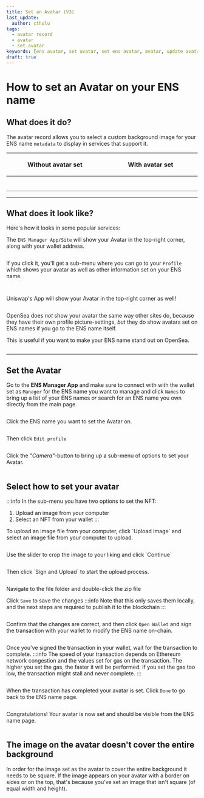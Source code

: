 ```yaml
---
title: Set an Avatar (V3)
last_update:
  author: cthulu
tags:
  - avatar record
  - avatar
  - set avatar
keywords: [ens avatar, set avatar, set ens avatar, avatar, update avatar, upload avatar, avatar on ens name, ens profile picture, profile picture, ens name background, background]
draft: true
---
```


# How to set an Avatar on your ENS name

## What does it do?
The avatar record allows you to select a custom background image for your ENS name `metadata` to display in services that support it.  

<table style={{borderRadius: '8px'}}>
    <thead>
        <tr>
            <th width="500px"><p>Without avatar set</p></th>
            <th width="500px"><p>With avatar set</p></th>
        </tr>
    </thead>
    <tbody>
        <tr>
            <td><p><Image img="/img/avatar_notset.webp"/></p></td>
            <td><p><Image img="/img/avatar_set.webp"/></p></td>
        </tr>
    </tbody>
</table>

---

## What does it look like?
Here's how it looks in some popular services:
<Tabs>
<TabItem value="ENS Manager" default>

The `ENS Manager App/Site` will show your Avatar in the top-right corner, along with your wallet address.

<BrowserWindow url="app.ens.domains">
<Image img="/img/howto/v3-set-avatar-services-ens.png"/>
</BrowserWindow>

If you click it, you'll get a sub-menu where you can go to your `Profile` which shows your avatar as well as
other information set on your ENS name.

<ImageWindow title="Go to your profile">
<p align={"center"}>
<Image img="/img/howto/v3-set-avatar-services-ens-2.png"/>
</p>
</ImageWindow>

<BrowserWindow url="app.ens.domains">
<p align={"center"}>
<div style={{'background-color': "#f2f4f7", 'padding': "25px"}}>
<Image img="/img/howto/v3-set-avatar-services-ens-3.png"/>
</div>
</p>
</BrowserWindow>

</TabItem>
<TabItem value="Uniswap">

Uniswap's App will show your Avatar in the top-right corner as well!

<BrowserWindow url="app.uniswap.org">
<Image img="/img/howto/v3-set-avatar-services-uniswap.png"/>
</BrowserWindow>
</TabItem>
<TabItem value="OpenSea">

OpenSea does _not_ show your avatar the same way other sites do, because they have their own profile picture-settings,
_but_ they do show avatars set on ENS names if you go to the ENS name itself.

This is useful if you want to make your ENS name stand out on OpenSea.

<BrowserWindow url="opensea.io">
<Image img="/img/howto/v3-set-avatar-services-opensea.png"/>
</BrowserWindow>
</TabItem>
</Tabs>

---

## Set the Avatar
Go to the <Link to="https://app.ens.domains"><b>ENS Manager App</b></Link> and make sure to connect with with the wallet set as `Manager` for the ENS name you want to manage and click `Names` to bring up a list
of your ENS names *or* search for an ENS name you own directly from the main page.

<BrowserWindow url="app.ens.domains">
  <p align="center">
    <div style={{'background-color': "#f2f4f7"}}>
      <Image img="/img/howto/v3-set-avatar-1.png"/>
    </div>
  </p>
</BrowserWindow>

Click the ENS name you want to set the Avatar on.
<BrowserWindow url="app.ens.domains">
  <p align="center">
    <div style={{'background-color': "#f2f4f7"}}>
      <Image img="/img/howto/v3-set-avatar-2.png"/>
    </div>
  </p>
</BrowserWindow>

Then click `Edit profile`
<BrowserWindow url="app.ens.domains">
  <p align="center">
    <div style={{'background-color': "#f2f4f7", 'padding': "25px"}}>
      <Image img="/img/howto/v3-set-avatar-3.png"/>
    </div>
  </p>
</BrowserWindow>

Click the *"Camera"*-button to bring up a sub-menu of options to set your Avatar.
<BrowserWindow url="app.ens.domains">
  <p align="center">
    <div style={{'background-color': "#f2f4f7", 'padding': "25px"}}>
      <Image img="/img/howto/v3-set-avatar-4.png"/>
    </div>
  </p>
</BrowserWindow>

## Select how to set your avatar

:::info
In the sub-menu you have two options to set the NFT:
 1. Upload an image from your computer
 1. Select an NFT from your wallet
:::

<Tabs>
<TabItem value="Upload an image from your computer">
To upload an image file from your computer, click `Upload Image` and select an image file from your computer to upload.
<BrowserWindow url="app.ens.domains">
  <p align="center">
    <div style={{'background-color': "#f2f4f7", 'padding': "25px"}}>
      <Image img="/img/howto/v3-set-avatar-5.png"/>
    </div>
  </p>
</BrowserWindow>
Use the slider to crop the image to your liking and click `Continue`
<BrowserWindow url="app.ens.domains">
  <p align="center">
    <div style={{'background-color': "#f2f4f7", 'padding': "25px"}}>
      <Image img="/img/howto/v3-set-avatar-6-upload-image-1.png"/>
    </div>
  </p>
</BrowserWindow>
Then click `Sign and Upload` to start the upload process.
<BrowserWindow url="app.ens.domains">
  <p align="center">
    <div style={{'background-color': "#f2f4f7", 'padding': "25px"}}>
      <Image img="/img/howto/v3-set-avatar-6-upload-image-2.png"/>
    </div>
  </p>
</BrowserWindow>
</TabItem>
<TabItem value="Select an NFT from your wallet">
<p>Navigate to the file folder and double-click the zip file</p>
</TabItem>
</Tabs>

Click `Save` to save the changes
:::info
Note that this only saves them locally, and the next steps are required to publish it to the blockchain
:::
<BrowserWindow url="app.ens.domains">
  <p align="center">
    <div style={{'background-color': "#f2f4f7", 'padding': "25px"}}>
      <Image img="/img/howto/v3-set-avatar-7.png"/>
    </div>
  </p>
</BrowserWindow>

Confirm that the changes are correct, and then click `Open Wallet` and sign the transaction with your wallet
to modify the ENS name on-chain.
<BrowserWindow url="app.ens.domains">
  <p align="center">
    <div style={{'background-color': "#f2f4f7", 'padding': "25px"}}>
      <Image img="/img/howto/v3-set-avatar-8.png"/>
    </div>
  </p>
</BrowserWindow>

Once you've signed the transaction in your wallet, wait for the transaction to complete.
:::info
The speed of your transaction depends on Ethereum network congestion and the values set for gas on the transaction.
The higher you set the gas, the faster it will be performed.
If you set the gas too low, the transaction might stall and never complete.
:::
<BrowserWindow url="app.ens.domains">
  <p align="center">
    <div style={{'background-color': "#f2f4f7", 'padding': "25px"}}>
      <Image img="/img/howto/v3-set-avatar-9.png"/>
    </div>
  </p>
</BrowserWindow>

When the transaction has completed your avatar is set. Click `Done` to go back to the ENS name page.
<BrowserWindow url="app.ens.domains">
  <p align="center">
    <div style={{'background-color': "#f2f4f7", 'padding': "25px"}}>
      <Image img="/img/howto/v3-set-avatar-10.png"/>
    </div>
  </p>
</BrowserWindow>

Congratulations! Your avatar is now set and should be visible from the ENS name page.
<BrowserWindow url="app.ens.domains">
  <p align="center">
    <div style={{'background-color': "#f2f4f7", 'padding': "25px"}}>
      <Image img="/img/howto/v3-set-avatar-11.png"/>
    </div>
  </p>
</BrowserWindow>

## The image on the avatar doesn't cover the entire background
In order for the image set as the avatar to cover the entire background it needs to be square.
If the image appears on your avatar with a border on sides or on the top, that's because you've set an image that isn't square (of equal width and height).
